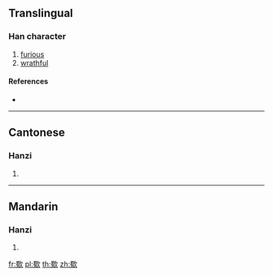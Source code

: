 ==Translingual==

===Han character===
{{Han char|rn=76|rad=欠|as=13|sn=17|four=67180|canj=WINO|ids=⿰蜀欠}}

# [[furious]]
# [[wrathful]]

====References====
* {{Han ref|kx=0572.300|dkj=16217|dj=0960.260|hdz=32152.090|uh=6B5C|ud=27484|bh=C0D3|bd=49363}}

----

==Cantonese==

===Hanzi===
{{yue-hanzi|jyut=cuk1|y=chūk}}

# {{defn|lang=yue|sort=欠13}}

----

==Mandarin==

===Hanzi===
{{cmn-hanzi|pin=[[chù]] ([[chu4]]), [[zhēng]] ([[zheng1]])|wg=ch'u<sup>4</sup>, cheng<sup>1</sup>}}

# {{defn|lang=cmn|sort=欠13}}

[[fr:歜]]
[[pl:歜]]
[[th:歜]]
[[zh:歜]]